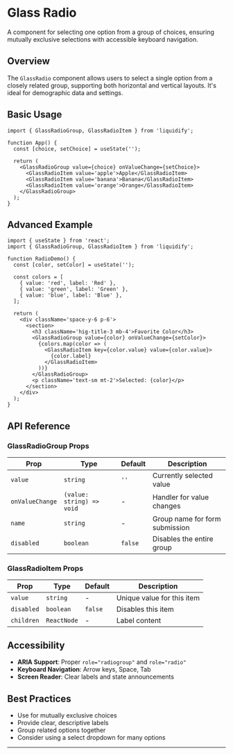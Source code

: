 # Glass Radio

A component for selecting one option from a group of choices, ensuring mutually exclusive selections with accessible keyboard navigation.

## Overview

The `GlassRadio` component allows users to select a single option from a closely related group, supporting both horizontal and vertical layouts. It's ideal for demographic data and settings.

## Basic Usage

```tsx
import { GlassRadioGroup, GlassRadioItem } from 'liquidify';

function App() {
  const [choice, setChoice] = useState('');

  return (
    <GlassRadioGroup value={choice} onValueChange={setChoice}>
      <GlassRadioItem value='apple'>Apple</GlassRadioItem>
      <GlassRadioItem value='banana'>Banana</GlassRadioItem>
      <GlassRadioItem value='orange'>Orange</GlassRadioItem>
    </GlassRadioGroup>
  );
}
```

## Advanced Example

```tsx
import { useState } from 'react';
import { GlassRadioGroup, GlassRadioItem } from 'liquidify';

function RadioDemo() {
  const [color, setColor] = useState('');

  const colors = [
    { value: 'red', label: 'Red' },
    { value: 'green', label: 'Green' },
    { value: 'blue', label: 'Blue' },
  ];

  return (
    <div className='space-y-6 p-6'>
      <section>
        <h3 className='hig-title-3 mb-4'>Favorite Color</h3>
        <GlassRadioGroup value={color} onValueChange={setColor}>
          {colors.map(color => (
            <GlassRadioItem key={color.value} value={color.value}>
              {color.label}
            </GlassRadioItem>
          ))}
        </GlassRadioGroup>
        <p className='text-sm mt-2'>Selected: {color}</p>
      </section>
    </div>
  );
}
```

## API Reference

### GlassRadioGroup Props

| Prop            | Type                      | Default | Description                    |
| --------------- | ------------------------- | ------- | ------------------------------ |
| `value`         | `string`                  | `''`    | Currently selected value       |
| `onValueChange` | `(value: string) => void` | -       | Handler for value changes      |
| `name`          | `string`                  | -       | Group name for form submission |
| `disabled`      | `boolean`                 | `false` | Disables the entire group      |

### GlassRadioItem Props

| Prop       | Type        | Default | Description                |
| ---------- | ----------- | ------- | -------------------------- |
| `value`    | `string`    | -       | Unique value for this item |
| `disabled` | `boolean`   | `false` | Disables this item         |
| `children` | `ReactNode` | -       | Label content              |

## Accessibility

- **ARIA Support**: Proper `role="radiogroup"` and `role="radio"`
- **Keyboard Navigation**: Arrow keys, Space, Tab
- **Screen Reader**: Clear labels and state announcements

## Best Practices

- Use for mutually exclusive choices
- Provide clear, descriptive labels
- Group related options together
- Consider using a select dropdown for many options

---
